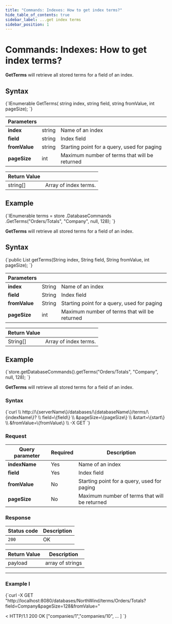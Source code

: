 ---
title: "Commands: Indexes: How to get index terms?"
hide_table_of_contents: true
sidebar_label: ...get index terms
sidebar_position: 1
---




# Commands: Indexes: How to get index terms?
<LanguageSwitcher supportedLanguages={supportedLanguages} />
<LanguageContent language="csharp">


**GetTerms** will retrieve all stored terms for a field of an index.

## Syntax

<TabItem value="get_terms_1" label="get_terms_1">
<CodeBlock language="csharp">
{`IEnumerable<string> GetTerms(
	string index,
	string field,
	string fromValue,
	int pageSize);
`}
</CodeBlock>
</TabItem>

| Parameters | | |
| ------------- | ------------- | ----- |
| **index** | string | Name of an index |
| **field** | string | Index field |
| **fromValue** | string | Starting point for a query, used for paging |
| **pageSize** | int | Maximum number of terms that will be returned |

| Return Value | |
| ------------- | ----- |
| string[] | Array of index terms. |

## Example

<TabItem value="get_terms_2" label="get_terms_2">
<CodeBlock language="csharp">
{`IEnumerable<string> terms = store
	.DatabaseCommands
	.GetTerms("Orders/Totals", "Company", null, 128);
`}
</CodeBlock>
</TabItem>


</LanguageContent>
<LanguageContent language="java">


**GetTerms** will retrieve all stored terms for a field of an index.

## Syntax

<TabItem value="get_terms_1" label="get_terms_1">
<CodeBlock language="java">
{`public List<String> getTerms(String index, String field, String fromValue, int pageSize);
`}
</CodeBlock>
</TabItem>

| Parameters | | |
| ------------- | ------------- | ----- |
| **index** | String | Name of an index |
| **field** | String | Index field |
| **fromValue** | String | Starting point for a query, used for paging |
| **pageSize** | int | Maximum number of terms that will be returned |

| Return Value | |
| ------------- | ----- |
| String[] | Array of index terms. |

## Example

<TabItem value="get_terms_2" label="get_terms_2">
<CodeBlock language="java">
{`store.getDatabaseCommands().getTerms("Orders/Totals", "Company", null, 128);
`}
</CodeBlock>
</TabItem>


</LanguageContent>
<LanguageContent language="http">


**GetTerms** will retrieve all stored terms for a field of an index.

### Syntax

<TabItem value="json" label="json">
<CodeBlock language="json">
{`curl \\
	http://\{serverName\}/databases/\{databaseName\}/terms/\{indexName\}? \\
		field=\{field\} \\
		&pageSize=\{pageSize\} \\
		&start=\{start\} \\
		&fromValue=\{fromValue\} \\
	-X GET 
`}
</CodeBlock>
</TabItem>

### Request

| Query parameter | Required |  Description |
| ------------- | -- | ---- |
| **indexName** | Yes | Name of an index |
| **field** | Yes | Index field |
| **fromValue** | No | Starting point for a query, used for paging |
| **pageSize** | No | Maximum number of terms that will be returned |

### Response

| Status code | Description |
| ----------- | - |
| `200` | OK |

| Return Value | Description |
| ------------- | ------------- |
| payload | array of strings |

---

### Example I

<TabItem value="json" label="json">
<CodeBlock language="json">
{`curl -X GET "http://localhost:8080/databases/NorthWind/terms/Orders/Totals?field=Company&pageSize=128&fromValue=" 

< HTTP/1.1 200 OK
["companies/1","companies/10", ... ]
`}
</CodeBlock>
</TabItem>



</LanguageContent>

<!---
- [How to reset index?](../../../../client-api/commands/indexes/how-to/reset-index)
- [How to get index merge suggestions?](../../../../client-api/commands/indexes/how-to/get-index-merge-suggestions)

-->